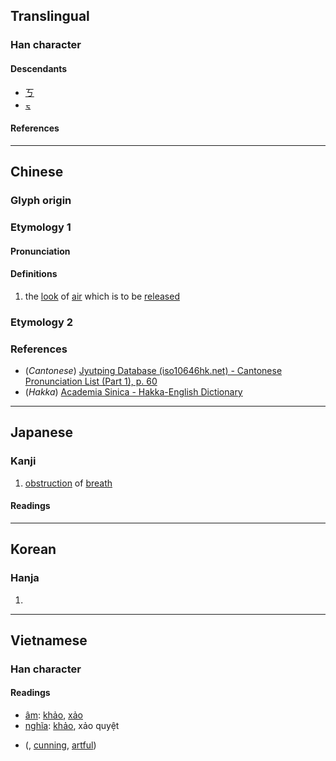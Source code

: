 {{character info}}
==Translingual==

===Han character===
{{Han char|rn=1|rad=一|as=01|sn=2|four=10207|canj=MVS|ids=⿱[[一]][[勹]]}}

====Descendants====
* [[ㄎ]]
* [[ㆶ]]

====References====
{{Han ref|kx=0075.050|dkj=00003|hdz=10004.010|uh=4E02}}

----

==Chinese==
{{zh-forms}}

===Glyph origin===
{{Han etym}}

===Etymology 1===

====Pronunciation====
{{zh-pron
|m=kǎo
|c=haau2
|h=pfs=kháu
|mn=
|w=
|mc=y
|oc=y
|cat=n
}}

====Definitions====
{{zh-hanzi}}

# {{zh-hg}} the [[look]] of [[air]] which is to be [[release]]d

===Etymology 2===
{{zh-see|考|v}}

===References===
* (''Cantonese'') [http://www.iso10646hk.net/jp/document/download.jsp Jyutping Database (iso10646hk.net) - Cantonese Pronunciation List (Part 1), p. 60]
* (''Hakka'') [http://minhakka.ling.sinica.edu.tw/bkg/hakyin/search.php?DETAIL=1&LIMIT=id=11983&dbname=su_tian_1&graph=2 Academia Sinica - Hakka-English Dictionary]

----

==Japanese==

===Kanji===
{{ja-kanji|grade=uc|rs=一01}}

# [[obstruction]] of [[breath]]

====Readings====
{{ja-readings
|goon=こう<かう
|kanon=こう<かう
|kun=さまた-げられる
}}

----

==Korean==

===Hanja===
{{ko-hanja|공교하다|공교할|교}}

# {{alternative form of|ko|考}}


----

==Vietnamese==

===Han character===
{{vi-readings|rs=一01}}

====Readings====
* [[音読|âm]]: [[khảo]], [[xảo]]
* [[意義|nghĩa]]: [[khảo]], xảo quyệt

* {{l|vi|巧譎}} ({{l|vi|xảo quyệt}}, [[cunning]], [[artful]])

{{cln|vi|adjectives|verbs}}
